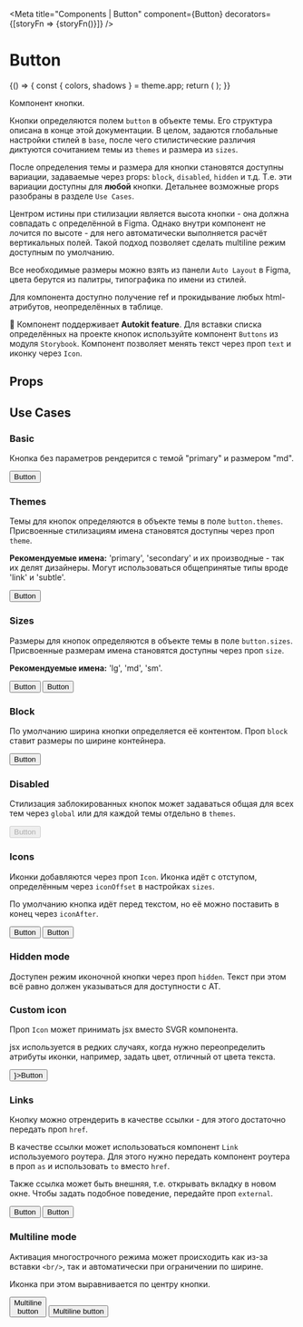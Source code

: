
<Meta
    title="Components | Button"
    component={Button}
    decorators={[storyFn => <CenteredContainer>{storyFn()}</CenteredContainer>]}
/>

# Button

<Story name="Knobs">
    {() => {
        const { colors, shadows } = theme.app;
        return (
            <Button
                theme={radios('theme', ['primary', 'secondary'], 'primary')}
                size={radios('size', ['lg', 'md', 'sm'], 'md')}
                block={boolean('block', false)}
                disabled={boolean('disabled', false)}
                Icon={boolean('icon', false) && theme.app.placeholder}
                iconAfter={boolean('iconAfter', false)}
                hidden={boolean('hidden', false)}
                onClick={action('onClick')}
                themeObj={boolean('Use custom theme', false) ? object('themeObj', {
                    base: {
                        css: {
                            ':focus': {
                                outlineOffset: 2,
                                outlineColor: colors.brand,
                            },
                        },
                    },
                    sizes: {
                        lg: {
                            height: major(8),
                            padding: major(3),
                            iconSize: minor(9),
                            iconOffset: major(1),
                            typography: 'buttonLg',
                            borderRadius: 32,
                        },
                        md: {
                            height: major(6),
                            padding: major(3),
                            iconSize: major(3),
                            iconOffset: major(1),
                            typography: 'buttonMd',
                            borderRadius: 24,
                        },
                        sm: {
                            height: major(5),
                            padding: major(2),
                            iconSize: minor(3),
                            iconOffset: major(1),
                            typography: 'buttonSm',
                            borderRadius: 24,
                        },
                    },
                    themes: {
                        primary: {
                            color: colors.white,
                            bg: colors.brand,
                            hover: {
                                bg: colors.brandHover,
                            },
                            active: {
                                border: 'transparent',
                                shadow: shadows.inner,
                            },
                            disabled: {
                                bg: colors.grey70,
                                color: colors.grey40,
                            },
                        },
                        secondary: {
                            color: colors.brand,
                            border: colors.brand,
                            bg: colors.white,
                            hover: {
                                color: colors.brandHover,
                                border: colors.brandHover,
                            },
                            active: {
                                bg: colors.grey90,
                                border: 'transparent',
                                shadow: shadows.inner,
                            },
                            disabled: {
                                border: colors.grey60,
                                color: colors.grey40,
                            },
                        },
                    },
                }) : undefined}
            >
                {text('children', 'Button')}
            </Button>
        );
    }}
</Story>

Компонент кнопки.

Кнопки определяются полем `button` в объекте темы. Его структура описана в конце этой документации. В целом, задаются глобальные настройки стилей в `base`, после чего стилистические различия диктуются сочитанием темы из `themes` и размера из `sizes`.

После определения темы и размера для кнопки становятся доступны вариации, задаваемые через props: `block`, `disabled`, `hidden` и т.д. Т.е. эти вариации доступны для **любой** кнопки. Детальнее возможные props разобраны в разделе `Use Cases`.

Центром истины при стилизации является высота кнопки - она должна совпадать с определённой в Figma. Однако внутри компонент не лочится по высоте - для него автоматически выполняется расчёт вертикальных полей. Такой подход позволяет сделать multiline режим доступным по умолчанию.

Все необходимые размеры можно взять из панели `Auto Layout` в Figma, цвета берутся из палитры, типографика по имени из стилей.

Для компонента доступно получение ref и прокидывание любых html-атрибутов, неопределённых в таблице.

🤩 Компонент поддерживает **Autokit feature**. Для вставки списка определённых на проекте кнопок используйте компонент `Buttons` из модуля `Storybook`. Компонент позволяет менять текст через проп `text` и иконку через `Icon`.

## Props

<Props of={ButtonProps} />

## Use Cases

### Basic

Кнопка без параметров рендерится с темой "primary" и размером "md".

<Preview>
    <Story name="Basic">
        <Button>Button</Button>
    </Story>
</Preview>

### Themes

Темы для кнопок определяются в объекте темы в поле `button.themes`. Присвоенные стилизациям имена становятся доступны через проп `theme`.

**Рекомендуемые имена:** 'primary', 'secondary' и их производные - так их делят дизайнеры. Могут использоваться общепринятые типы вроде 'link' и 'subtle'.

<Preview>
    <Story id="components-button--basic" />
    <Story name="Secondary theme">
        <Button theme="secondary">Button</Button>
    </Story>
</Preview>

### Sizes

Размеры для кнопок определяются в объекте темы в поле `button.sizes`. Присвоенные размерам имена становятся доступны через проп `size`.

**Рекомендуемые имена:** 'lg', 'md', 'sm'.

<Preview>
    <Story name="Large size">
        <Button size="lg">Button</Button>
    </Story>
    <Story id="components-button--basic" />
    <Story name="Small size">
        <Button size="sm">Button</Button>
    </Story>
</Preview>

### Block

По умолчанию ширина кнопки определяется её контентом. Проп `block` ставит размеры по ширине контейнера.

<Preview>
    <Story name="Block">
        <Button block>Button</Button>
    </Story>
</Preview>

### Disabled

Стилизация заблокированных кнопок может задаваться общая для всех тем через `global` или для каждой темы отдельно в `themes`.

<Preview>
    <Story name="Disabled">
        <Button disabled>Button</Button>
    </Story>
</Preview>

### Icons

Иконки добавляются через проп `Icon`. Иконка идёт с отступом, определённым через `iconOffset` в настройках `sizes`.

По умолчанию кнопка идёт перед текстом, но её можно поставить в конец через `iconAfter`.

<Preview>
    <Story name="With icon (before)">
        <Button Icon={theme.app.placeholder}>Button</Button>
    </Story>
    <Story name="With icon (after)">
        <Button Icon={theme.app.placeholder} iconAfter>Button</Button>
    </Story>
</Preview>

### Hidden mode

Доступен режим иконочной кнопки через проп `hidden`. Текст при этом всё равно должен указываться для доступности с AT.

<Preview>
    <Story name="Hidden mode">
        <Button Icon={theme.app.placeholder} hidden>Button</Button>
    </Story>
</Preview>

### Custom icon

Проп `Icon` может принимать jsx вместо SVGR компонента.

jsx используется в редких случаях, когда нужно переопределить атрибуты иконки, например, задать цвет, отличный от цвета текста.

<Preview>
    <Story name="Custom icon">
        <Button Icon={<theme.app.placeholder fill={theme.app.colors.brandSecond} />}>Button</Button>
    </Story>
</Preview>

### Links

Кнопку можно отрендерить в качестве ссылки - для этого достаточно передать проп `href`.

В качестве ссылки может использоваться компонент `Link` используемого роутера. Для этого нужно передать компонент роутера в проп `as` и использовать `to` вместо `href`.

Также ссылка может быть внешняя, т.е. открывать вкладку в новом окне. Чтобы задать подобное поведение, передайте проп `external`.

<Preview>
    <Story name="Link">
        <Button href="http://greensight.pro">Button</Button>
    </Story>
    <Story name="External link">
        <Button href="http://greensight.pro" external>Button</Button>
    </Story>
</Preview>

### Multiline mode

Активация многострочного режима может происходить как из-за вставки `<br/>`, так и автоматически при ограничении по ширине.

Иконка при этом выравнивается по центру кнопки.

<Preview>
    <Story name="Multiline mode (br)">
        <Button>Multiline<br/>button</Button>
    </Story>
    <Story name="Multiline mode (fixed width)">
        <Button css={{width: major(14)}}>Multiline button</Button>
    </Story>
</Preview>
